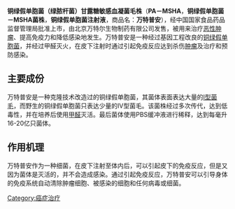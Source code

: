 {{expert|time=2014-11-26T13:07:26+00:00}}
{{unreferenced|time=2014-11-26T13:07:26+00:00}}
{{Drugbox
| image =Pseudomonas aeruginosa Mannose Sensitive Hemagglutinin.jpg
| caption=Scanning Electron Microscopy Image, magnification:50,000

<!--Vacine data-->
| type = vaccine
| target = [[感染|感染]]/[[恶性肿瘤|恶性肿瘤]]
| vaccine_type = inactivated

<!--Clinical data-->
| pregnancy_category = N
| legal_status = 处方药 (中国)
| routes_of_administration = 皮下注射／术中喷洒／膀胱灌注

<!--Identifiers-->
| CAS_number = 
| ATC_prefix = J07
| ATC_suffix = AX
| PubChem = 
| DrugBank =
| ChemSpiderID = 

}}

'''铜绿假单胞菌（绿脓杆菌）甘露糖敏感血凝菌毛株'''（'''PA－MSHA'''，'''铜绿假单胞菌－MSHA菌株'''，'''铜绿假单胞菌注射液'''，商品名：'''万特普安'''），经中国国家食品药品监督管理局批准上市，由北京万特尔生物制药有限公司发售，被用来治疗[[恶性肿瘤|恶性肿瘤]]、提高免疫力和降低感染地发生。万特普安是一种经过基因工程改良的[[铜绿假单胞菌|铜绿假单胞菌]]，并经过甲醛灭火，在皮下注射时通过引起免疫反应达到杀伤[[肿瘤|肿瘤]]及治疗和预防感染。

== 主要成份 ==

万特普安是一种克隆技术改造过的铜绿假单胞菌，其菌体表面表达大量的[[I型菌毛|I型菌毛]]，而野生的铜绿假单胞菌只表达少量的IV型菌毛。该菌株经过多次传代，达到低毒性，并在培养后使用[[甲醛|甲醛]]灭活。最后菌体使用PBS缓冲液进行稀释，达到每毫升16-20亿只菌体。

== 作用机理 ==

万特普安作为一种细菌，在皮下注射至体内后，可以引起皮下的免疫反应，但是又因为菌体是灭活的，并不会造成感染。通过引起免疫反应，万特普安可以引导身体的免疫系统自动清除肿瘤细胞、被感染的细胞和任何病毒或细菌。


[[Category:癌症治疗|Category:癌症治疗]]